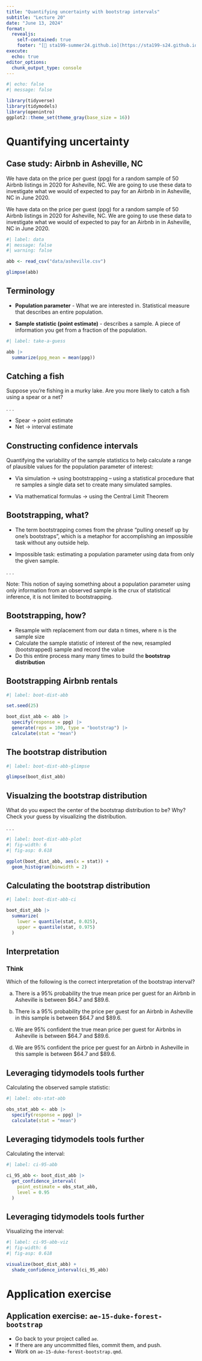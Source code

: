 ```yaml
---
title: "Quantifying uncertainty with bootstrap intervals"
subtitle: "Lecture 20"
date: "June 13, 2024"
format: 
  revealjs:
    self-contained: true
    footer: "[🔗 sta199-summer24.github.io](https://sta199-s24.github.io/) &nbsp;·&nbsp; [❓ Ask on Ed](https://edstem.org/us/courses/59071/discussion/)"
execute: 
  echo: true
editor_options: 
  chunk_output_type: console
---
```



```r
#| echo: false
#| message: false

library(tidyverse)
library(tidymodels)
library(openintro)
ggplot2::theme_set(theme_gray(base_size = 16))
```



# Quantifying uncertainty

## Case study: Airbnb in Asheville, NC {.smaller}

We have data on the price per guest (ppg) for a random sample of 50 Airbnb listings in 2020 for Asheville, NC. We are going to use these data to investigate what we would of expected to pay for an Airbnb in in Asheville, NC in June 2020.

We have data on the price per guest (ppg) for a random sample of 50 Airbnb listings in 2020 for Asheville, NC. We are going to use these data to investigate what we would of expected to pay for an Airbnb in in Asheville, NC in June 2020.

```r
#| label: data
#| message: false
#| warning: false

abb <- read_csv("data/asheville.csv")

glimpse(abb)
```

## Terminology {.smaller}

-   **Population parameter** - What we are interested in.
    Statistical measure that describes an entire population.

-   **Sample statistic (point estimate)** - describes a sample.
    A piece of information you get from a fraction of the population.

```r
#| label: take-a-guess

abb |> 
  summarize(ppg_mean = mean(ppg))
```

## Catching a fish

::: task
Suppose you're fishing in a murky lake.
Are you more likely to catch a fish using a spear or a net?
:::

. . .

-   Spear $\rightarrow$ point estimate
-   Net $\rightarrow$ interval estimate

## Constructing confidence intervals

Quantifying the variability of the sample statistics to help calculate a range of plausible values for the population parameter of interest:

-   Via simulation $\rightarrow$ using bootstrapping -- using a statistical procedure that re samples a single data set to create many simulated samples.

-   Via mathematical formulas $\rightarrow$ using the Central Limit Theorem

## Bootstrapping, what? {.smaller}

-   The term bootstrapping comes from the phrase "pulling oneself up by one's bootstraps", which is a metaphor for accomplishing an impossible task without any outside help.

-   Impossible task: estimating a population parameter using data from only the given sample.

. . .

::: callout-note
Note: This notion of saying something about a population parameter using only information from an observed sample is the crux of statistical inference, it is not limited to bootstrapping.
:::

## Bootstrapping, how?

-   Resample with replacement from our data n times, where n is the sample size
-   Calculate the sample statistic of interest of the new, resampled (bootstrapped) sample and record the value
-   Do this entire process many many times to build the **bootstrap distribution**

## Bootstrapping Airbnb rentals

```r
#| label: boot-dist-abb

set.seed(25) 

boot_dist_abb <- abb |>
  specify(response = ppg) |>
  generate(reps = 100, type = "bootstrap") |>
  calculate(stat = "mean")
```

## The bootstrap distribution

```r
#| label: boot-dist-abb-glimpse

glimpse(boot_dist_abb)
```

## Visualzing the bootstrap distribution {.smaller}

::: task
What do you expect the center of the bootstrap distribution to be?
Why?
Check your guess by visualizing the distribution.
:::

. . .

```r
#| label: boot-dist-abb-plot
#| fig-width: 6
#| fig-asp: 0.618

ggplot(boot_dist_abb, aes(x = stat)) + 
  geom_histogram(binwidth = 2)
```

## Calculating the bootstrap distribution

```r
#| label: boot-dist-abb-ci

boot_dist_abb |>
  summarize(
    lower = quantile(stat, 0.025),
    upper = quantile(stat, 0.975)
  )
```

## Interpretation {.smaller}

::: panel-tabset
### Think

::: task
Which of the following is the correct interpretation of the bootstrap interval?
:::

a.  There is a 95% probability the true mean price per guest for an Airbnb in Asheville is between \$64.7 and \$89.6.

b.  There is a 95% probability the price per guest for an Airbnb in Asheville in this sample is between \$64.7 and \$89.6.

c.  We are 95% confident the true mean price per guest for Airbnbs in Asheville is between \$64.7 and \$89.6.

d.  We are 95% confident the price per guest for an Airbnb in Asheville in this sample is between \$64.7 and \$89.6.

:::

## Leveraging tidymodels tools further

Calculating the observed sample statistic:

```r
#| label: obs-stat-abb

obs_stat_abb <- abb |>
  specify(response = ppg) |>
  calculate(stat = "mean")  
```

## Leveraging tidymodels tools further

Calculating the interval:

```r
#| label: ci-95-abb

ci_95_abb <- boot_dist_abb |>
  get_confidence_interval(
    point_estimate = obs_stat_abb, 
    level = 0.95
  )
```

## Leveraging tidymodels tools further

Visualizing the interval:

```r
#| label: ci-95-abb-viz
#| fig-width: 6
#| fig-asp: 0.618

visualize(boot_dist_abb) +
  shade_confidence_interval(ci_95_abb)
```

# Application exercise

## Application exercise: `ae-15-duke-forest-bootstrap` {.smaller}

::: appex
-   Go back to your project called `ae`.
-   If there are any uncommitted files, commit them, and push.
-   Work on `ae-15-duke-forest-bootstrap.qmd`.
:::

